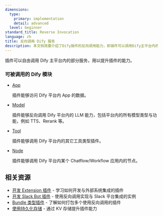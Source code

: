 ```yaml
---
dimensions:
  type:
    primary: implementation
    detail: advanced
  level: beginner
standard_title: Reverse Invocation
language: zh
title: 反向调用 Dify 服务
description: 本文档简要介绍了Dify插件的反向调用能力，即插件可以调用Dify主平台内的指定服务。文档列出了四类可被调用的模块：App（访问App数据）、Model（调用平台内的模型能力）、Tool（调用平台内的其他工具插件）和Node（调用Chatflow/Workflow应用内的节点）。
---
```


插件可以自由调用 Dify 主平台内的部分服务，用以提升插件的能力。

### 可被调用的 Dify 模块

*   [App](/plugin_dev_zh/9242-reverse-invocation-app.zh)

    插件能够访问 Dify 平台内 App 的数据。
*   [Model](/plugin_dev_zh/9242-reverse-invocation-model.zh)

    插件能够反向调用 Dify 平台内的 LLM 能力，包括平台内的所有模型类型与功能，例如 TTS、Rerank 等。
*   [Tool](/plugin_dev_zh/9242-reverse-invocation-tool.zh)

    插件能够调用 Dify 平台内的其它工具类型插件。
*   [Node](/plugin_dev_zh/9243-reverse-invocation-node.zh)

    插件能够调用 Dify 平台内某个 Chatflow/Workflow 应用内的节点。

## 相关资源

- [开发 Extension 插件](/plugin_dev_zh/9231-extension-plugin.zh) - 学习如何开发与外部系统集成的插件
- [开发 Slack Bot 插件](/plugin_dev_zh/0432-develop-a-slack-bot-plugin.zh) - 使用反向调用实现与 Slack 平台集成的实例
- [Bundle 类型插件](/plugin_dev_zh/9241-bundle.zh) - 了解如何打包多个使用反向调用的插件
- [使用持久化存储](/plugin_dev_zh/0411-persistent-storage-kv.zh) - 通过 KV 存储提升插件能力